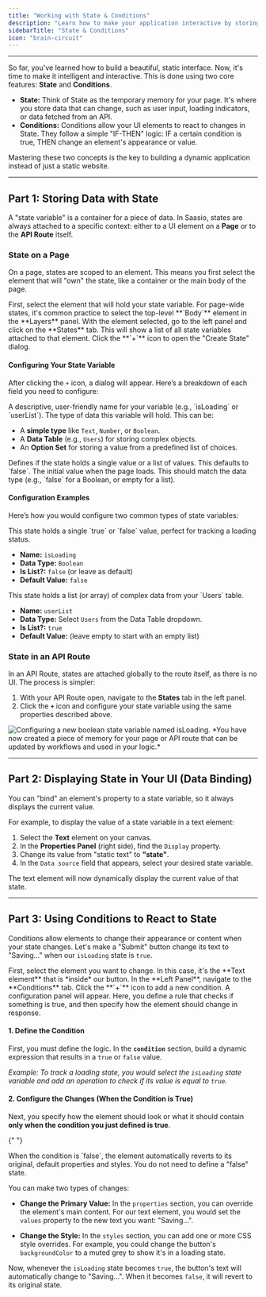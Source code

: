 ```yaml
---
title: "Working with State & Conditions"
description: "Learn how to make your application interactive by storing data in State variables and using Conditions to dynamically change your UI."
sidebarTitle: "State & Conditions"
icon: "brain-circuit"
---
```


---

So far, you've learned how to build a beautiful, static interface. Now, it's time to make it intelligent and interactive. This is done using two core features: **State** and **Conditions**.

- **State:** Think of State as the temporary memory for your page. It's where you store data that can change, such as user input, loading indicators, or data fetched from an API.
- **Conditions:** Conditions allow your UI elements to react to changes in State. They follow a simple "IF-THEN" logic: IF a certain condition is true, THEN change an element's appearance or value.

Mastering these two concepts is the key to building a dynamic application instead of just a static website.

---

## Part 1: Storing Data with State

A "state variable" is a container for a piece of data. In Saasio, states are always attached to a specific context: either to a UI element on a **Page** or to the **API Route** itself.

### State on a Page

On a page, states are scoped to an element. This means you first select the element that will "own" the state, like a container or the main body of the page.

<Steps>
<Step title="1. Select the Host Element">
First, select the element that will hold your state variable. For page-wide states, it's common practice to select the top-level **`Body`** element in the **Layers** panel.
</Step>

<Step title="2. Navigate to the States Tab">
  With the element selected, go to the left panel and click on the **States**
  tab. This will show a list of all state variables attached to that element.
</Step>

<Step title="3. Open the Create State Dialog">
Click the **`+`** icon to open the "Create State" dialog.
</Step>
</Steps>

#### Configuring Your State Variable

After clicking the `+` icon, a dialog will appear. Here’s a breakdown of each field you need to configure:

<ParamField path="Name" type="string" required>
  A descriptive, user-friendly name for your variable (e.g., `isLoading` or
  `userList`).
</ParamField>

<ParamField path="Type" type="string | Data Table | Option Set" required>
    The type of data this variable will hold. This can be:
  
- A **simple type** like `Text`, `Number`, or `Boolean`.
- A **Data Table** (e.g., `Users`) for storing complex objects.
- An **Option Set** for storing a value from a predefined list of choices.

</ParamField>

<ParamField path="Is List? (Array)" type="boolean">
  Defines if the state holds a single value or a list of values. This defaults
  to `false`.
</ParamField>

<ParamField path="Default Value" type="any">
  The initial value when the page loads. This should match the data type (e.g.,
  `false` for a Boolean, or empty for a list).
</ParamField>

#### Configuration Examples

Here’s how you would configure two common types of state variables:

<Tabs>
<Tab title="Example 1: Single Boolean State">
  This state holds a single `true` or `false` value, perfect for tracking a loading status.

- **Name:** `isLoading`
- **Data Type:** `Boolean`
- **Is List?:** `false` (or leave as default)
- **Default Value:** `false`

</Tab>

<Tab title="Example 2: List of Users State">
  This state holds a list (or array) of complex data from your `Users` table.

- **Name:** `userList`
- **Data Type:** Select `Users` from the Data Table dropdown.
- **Is List?:** `true`
- **Default Value:** (leave empty to start with an empty list)

</Tab>
</Tabs>

### State in an API Route

In an API Route, states are attached globally to the route itself, as there is no UI. The process is simpler:

1.  With your API Route open, navigate to the **States** tab in the left panel.
2.  Click the **`+`** icon and configure your state variable using the same properties described above.

<Frame caption="Creating a new boolean state variable named isLoading.">
  <img
    alt="Configuring a new boolean state variable named isLoading."
    src="/images/create-state.png"
    style={{ borderRadius: "8px" }}
  />
</Frame>
*You have now created a piece of memory for your page or API route that can be updated
by workflows and used in your logic.*

---

## Part 2: Displaying State in Your UI (Data Binding)

You can "bind" an element's property to a state variable, so it always displays the current value.

For example, to display the value of a state variable in a text element:

1.  Select the **Text** element on your canvas.
2.  In the **Properties Panel** (right side), find the `Display` property.
3.  Change its value from "static text" to **"state"**.
4.  In the `Data source` field that appears, select your desired state variable.

The text element will now dynamically display the current value of that state.

---

## Part 3: Using Conditions to React to State

Conditions allow elements to change their appearance or content when your state changes. Let's make a "Submit" button change its text to "Saving..." when our `isLoading` state is `true`.

<Steps>
<Step title="1. Select the Target Element">
First, select the element you want to change. In this case, it's the **Text element** that is *inside* our button.
</Step>

<Step title="2. Open the Conditions Tab">
  In the **Left Panel**, navigate to the **Conditions** tab.
</Step>

<Step title="3. Add and Configure a Condition">
  Click the **`+`** icon to add a new condition. A configuration panel will appear. Here, you define a rule that checks if something is true, and then specify how the element should change in response.

#### 1. Define the Condition

First, you must define the logic. In the **`condition`** section, build a dynamic expression that results in a `true` or `false` value.

_Example: To track a loading state, you would select the `isLoading` state variable and add an operation to check if its value is equal to `true`._

#### 2. Configure the Changes (When the Condition is True)

Next, you specify how the element should look or what it should contain **only when the condition you just defined is true**.

{" "}

<Info>
  When the condition is `false`, the element automatically reverts to its
  original, default properties and styles. You do not need to define a "false"
  state.
</Info>

You can make two types of changes:

- **Change the Primary Value:**
  In the `properties` section, you can override the element's main content. For our text element, you would set the `values` property to the new text you want: "Saving...".

- **Change the Style:**
  In the `styles` section, you can add one or more CSS style overrides. For example, you could change the button's `backgroundColor` to a muted grey to show it's in a loading state.

</Step>

</Steps>

Now, whenever the `isLoading` state becomes `true`, the button's text will automatically change to "Saving...". When it becomes `false`, it will revert to its original state.
